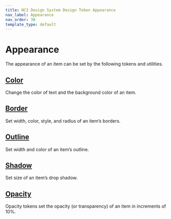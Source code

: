 ```yaml
---
title: NCI Design System Design Token Appearance
nav_label: Appearance
nav_order: 30
template_type: default
---
```


# Appearance

The appearance of an item can be set by the following tokens and utilities.

## [Color](/foundations/appearance/color)

Change the color of text and the background color of an item.

## [Border](/foundations/appearance/border)

Set width, color, style, and radius of an item’s borders.

## [Outline](/foundations/appearance/outline)

Set width and color of an item’s outline.

## [Shadow](/foundations/appearance/shadow)

Set size of an item’s drop shadow.

## [Opacity](/foundations/appearance/opacity)

Opacity tokens set the opacity (or transparency) of an item in increments of 10%.
